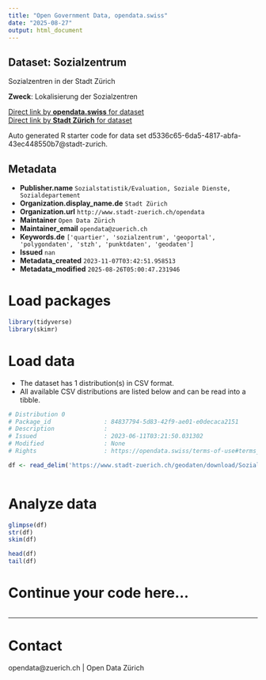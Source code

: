 ```yaml
---
title: "Open Government Data, opendata.swiss"
date: "2025-08-27"
output: html_document
---
```


## Dataset: Sozialzentrum

Sozialzentren in der Stadt Zürich

**Zweck**: Lokalisierung der Sozialzentren

[Direct link by **opendata.swiss** for dataset](https://opendata.swiss/de/dataset/sozialzentrum2)<br>
[Direct link by **Stadt Zürich** for dataset](https://data.stadt-zuerich.ch/dataset/geo_sozialzentrum)

Auto generated R starter code for data set d5336c65-6da5-4817-abfa-43ec448550b7@stadt-zurich.

## Metadata

- **Publisher.name** `Sozialstatistik/Evaluation, Soziale Dienste, Sozialdepartement`
- **Organization.display_name.de** `Stadt Zürich`
- **Organization.url** `http://www.stadt-zuerich.ch/opendata`
- **Maintainer** `Open Data Zürich`
- **Maintainer_email** `opendata@zuerich.ch`
- **Keywords.de** `['quartier', 'sozialzentrum', 'geoportal', 'polygondaten', 'stzh', 'punktdaten', 'geodaten']`
- **Issued** `nan`
- **Metadata_created** `2023-11-07T03:42:51.958513`
- **Metadata_modified** `2025-08-26T05:00:47.231946`


# Load packages

```r

library(tidyverse)
library(skimr)

```

# Load data

-   The dataset has 1 distribution(s) in CSV format.
-   All available CSV distributions are listed below and can be read into a tibble.

```r

# Distribution 0
# Package_id               : 84837794-5d83-42f9-ae01-e0decaca2151
# Description              : 
# Issued                   : 2023-06-11T03:21:50.031302
# Modified                 : None
# Rights                   : https://opendata.swiss/terms-of-use#terms_open

df <- read_delim('https://www.stadt-zuerich.ch/geodaten/download/Sozialzentrum?format=10008')



```

# Analyze data

```r

glimpse(df)
str(df)
skim(df)

head(df)
tail(df)

```

# Continue your code here...

```r

```

------------------------------------------------------------------------

# Contact

opendata@zuerich.ch | Open Data Zürich
